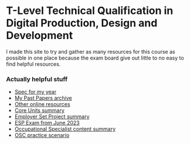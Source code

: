 # T-Level Technical Qualification in Digital Production, Design and Development

I made this site to try and gather as many resources for this course as possible in one place because the exam board give out little to no easy to find helpful resources.

### Actually helpful stuff

- [Spec for my year](https://qualifications.pearson.com/content/dam/pdf/TLevels/digital/2020/specification-and-sample-assessments/t-level-tq-in-digital-production-design-and-development-spec1.pdf)
- [My Past Papers archive](/past-papers)
- [Other online resources](/resources)
- [Core Units summary](/core-units)
- [Employer Set Project summary](/esp)
- [ESP Exam from June 2023](/esp/june-2023)
- [Occupational Specialist content summary](/osc)
- [OSC practice scenario](/osc/bean-and-brew)
